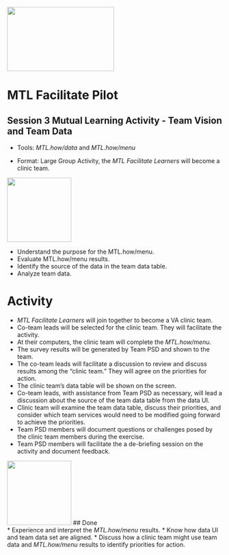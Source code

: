 <img src = "https://github.com/lzim/teampsd/blob/teampsd_style/mtl_logo/mtl_facilitate_sq_sm.png"
     height = "150" width = "250">  

# MTL Facilitate Pilot

## Session 3 Mutual Learning Activity - Team Vision and Team Data  

  + Tools: *MTL.how/data* and *MTL.how/menu*  

  + Format: Large Group Activity, the *MTL Facilitate Learners* will become a clinic team.  

<!-- Learning Objectives Icon -->
<img src = "https://raw.githubusercontent.com/lzim/teampsd/hexagon_icons/np_star_778913_003F72.png" 
     height = "150" width = "150"> 

* Understand the purpose for the MTL.how/menu.  
* Evaluate MTL.how/menu results.  
* Identify the source of the data in the team data table.
* Analyze team data.

# Activity

* *MTL Facilitate Learners* will join together to become a VA clinic team.
* Co-team leads will be selected for the clinic team. They will facilitate the activity.
* At their computers, the clinic team will complete the *MTL.how/menu*.
* The survey results will be generated by Team PSD and shown to the team.
* The co-team leads will facilitate a discussion to review and discuss results among the "clinic team." They will agree on the priorities for action.
* The clinic team's data table will be shown on the screen.
* Co-team leads, with assistance from Team PSD as necessary, will lead a discussion about the source of the team data table from the data UI.
* Clinic team will examine the team data table, discuss their priorities, and consider which team services would need to be modified going forward to achieve the priorities.
* Team PSD members will document questions or challenges posed by the clinic team members during the exercise.
* Team PSD members will facilitate the a de-briefing session on the activity and document feedback.

<!-- Done List Icon -->
<img src = "https://raw.githubusercontent.com/lzim/teampsd/hexagon_icons/np_hexagon-check-mark_309690_003F72.png"
     height = "150" width = "150"> 
## Done  
* Experience and interpret the *MTL.how/menu* results.
* Know how data UI and team data set are aligned.
* Discuss how a clinic team might use team data and *MTL.how/menu* results to identify priorities for action.   
